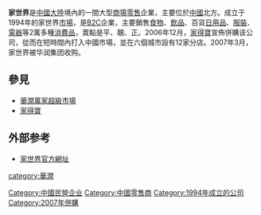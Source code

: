 '''家世界'''是[[中國大陸|中國大陸]]境內的一間大型[[商場|商場]][[零售|零售]]企業，主要位於[[中國|中國]]北方。成立于1994年的家世界[[市場|市場]]，是[[B2C|B2C]]企業，主要銷售[[食物|食物]]、[[飲品|飲品]]、百貨[[日用品|日用品]]、[[服裝|服裝]]、[[電器|電器]]等2萬多種[[消費品|消費品]]，賣點是平、靚、正。2006年12月，[[家得寶|家得寶]]宣佈併購该公司，從而在短時間內打入中國市場，並在六個城市設有12家分店。2007年3月，家世界被华润集团收购。

==參見==
* [[華潤萬家超級市場|華潤萬家超級市場]]
* [[家得寶|家得寶]]

==外部参考==
* [https://web.archive.org/web/20070501200846/http://www.thehomeworld.com.cn/abouthomeworld.asp 家世界官方網址]

[[Category:中國民營企业|Category:中國民營企业]]
[[Category:中國零售商|Category:中國零售商]]
[[category:華潤|category:華潤]]
[[Category:1994年成立的公司|Category:1994年成立的公司]]
[[Category:2007年併購|Category:2007年併購]]